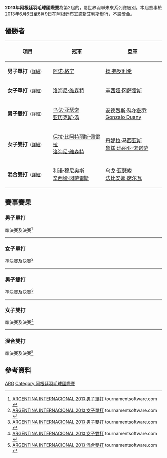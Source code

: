 {{noteTA|G1=Badminton}}
{{infobox badminton event
|name           = 2013年阿根廷羽毛球國際賽
|image          = 
|size           = 
|caption        =
|dates          = 2013年6月6日－6月9日
|number_edition =
|level          = 4C
|prize_money    = 不設獎金
|location       = {{ARG}}[[布宜諾斯艾利斯|布宜諾斯艾利斯]]
|venue          = Gimnasio Polideportivo -  Centro Nacional de Alto Rendimiento
|previous       = 2012年阿根廷羽毛球國際賽 
|next           = 2014年阿根廷羽毛球國際賽
}}
'''2013年阿根廷羽毛球國際賽'''為第2屆的{{le|阿根廷羽毛球國際賽|Argentina International}}，屬世界羽聯未來系列賽級別。本屆賽事於2013年6月6日至6月9日在[[阿根廷|阿根廷]][[布宜諾斯艾利斯|布宜諾斯艾利斯]]舉行，不設獎金。

== 優勝者 ==
{| class=wikitable style="font-size:small"
!width="200"|項目
!width="250"|冠軍
!width="250"|亞軍
|-
|'''男子單打'''<small>（[[#男子單打|詳細]]）</small>
|{{flagicon|FRA}} [[阿诺·格宁|阿诺·格宁]]
|{{flagicon|CZE}} [[扬·弗罗利希|扬·弗罗利希]]
|-
|'''女子單打'''<small>（[[#女子單打|詳細]]）</small>
|{{flagicon|BRA}} [[洛海尼·维森特|洛海尼·维森特]]
|{{flagicon|MEX}} [[辛西娅·冈萨雷斯|辛西娅·冈萨雷斯]]
|-
|'''男子雙打'''<small>（[[#男子雙打|詳細]]）</small>
|{{flagicon|BRA}} [[乌戈·亚瑟索|乌戈·亚瑟索]]<br/>{{flagicon|BRA}} [[亚历克斯·汤|亚历克斯·汤]]
|{{flagicon|PER}} [[安德烈斯·科尔彭乔|安德烈斯·科尔彭乔]]<br/>{{flagicon|PER}} [[Gonzalo_Duany|Gonzalo Duany]]
|-
|'''女子雙打'''<small>（[[#女子雙打|詳細]]）</small>
|{{flagicon|BRA}} [[保拉·比阿特丽斯·佩雷拉|保拉·比阿特丽斯·佩雷拉]]<br/>{{flagicon|BRA}} [[洛海尼·维森特|洛海尼·维森特]]
|{{flagicon|PER}} [[丹妮拉·马西亚斯|丹妮拉·马西亚斯]]<br/>{{flagicon|PER}} [[鲁兹·玛丽亚·索诺萨|鲁兹·玛丽亚·索诺萨]]
|-
|'''混合雙打'''<small>（[[#混合雙打|詳細]]）</small>
|{{flagicon|MEX}} [[利诺·穆尼奥斯|利诺·穆尼奥斯]]<br/>{{flagicon|MEX}} [[辛西娅·冈萨雷斯|辛西娅·冈萨雷斯]]
|{{flagicon|BRA}} [[乌戈·亚瑟索|乌戈·亚瑟索]]<br/>{{flagicon|BRA}} [[法比安娜·席尔瓦|法比安娜·席尔瓦]]
|}

== 賽事賽果 ==
=== 男子單打 ===
;準決賽及決賽<ref name="MS">[http://tournamentsoftware.com/sport/draw.aspx?id=2B5BC7B9-8BBA-46AA-8E80-D79393D15A13&draw=1 ARGENTINA INTERNACIONAL 2013 男子單打] tournamentsoftware.com {{en}}</ref>
{{4TeamBracket-Tennis3-v2
| team-width=200
| RD1-seed1=1
| RD1-team1='''{{flagicon|CZE}} [[扬·弗罗利希|扬·弗罗利希]]
| RD1-score1-1='''22
| RD1-score1-2='''21
| RD1-score1-3=
| RD1-seed2=6
| RD1-team2={{flagicon|USA}} [[Ilian_Perez|Ilian Perez]]
| RD1-score2-1=20
| RD1-score2-2=11
| RD1-score2-3=

| RD1-seed3=4
| RD1-team3={{flagicon|MEX}} [[约布·卡斯蒂略|约布·卡斯蒂略]]
| RD1-score3-1='''22
| RD1-score3-2=11
| RD1-score3-3=19
| RD1-seed4=8
| RD1-team4='''{{flagicon|FRA}} [[阿诺·格宁|阿诺·格宁]]
| RD1-score4-1=20
| RD1-score4-2='''21
| RD1-score4-3='''21

| RD2-seed1=1
| RD2-team1={{flagicon|CZE}} [[扬·弗罗利希|扬·弗罗利希]]
| RD2-score1-1='''21
| RD2-score1-2=19
| RD2-score1-3=17
| RD2-seed2=8
| RD2-team2='''{{flagicon|FRA}} [[阿诺·格宁|阿诺·格宁]]
| RD2-score2-1=18
| RD2-score2-2='''21
| RD2-score2-3='''21
}}
----

=== 女子單打 ===
;準決賽及決賽<ref name="WS">[http://tournamentsoftware.com/sport/draw.aspx?id=2B5BC7B9-8BBA-46AA-8E80-D79393D15A13&draw=2 ARGENTINA INTERNACIONAL 2013 女子單打] tournamentsoftware.com {{en}}</ref>
{{4TeamBracket-Tennis3-v2
| team-width=200
| RD1-seed1=
| RD1-team1={{flagicon|BRA}} [[安娜·保拉·坎波斯|安娜·保拉·坎波斯]]
| RD1-score1-1=14
| RD1-score1-2=15
| RD1-score1-3=
| RD1-seed2=4
| RD1-team2='''{{flagicon|MEX}} [[辛西娅·冈萨雷斯|辛西娅·冈萨雷斯]]
| RD1-score2-1='''21
| RD1-score2-2='''21
| RD1-score2-3=

| RD1-seed3=3
| RD1-team3={{flagicon|BRA}} [[法比安娜·席尔瓦|法比安娜·席尔瓦]]
| RD1-score3-1=18
| RD1-score3-2=13
| RD1-score3-3=
| RD1-seed4=
| RD1-team4='''{{flagicon|BRA}} [[洛海尼·维森特|洛海尼·维森特]]
| RD1-score4-1='''21
| RD1-score4-2='''21
| RD1-score4-3=

| RD2-seed1=4
| RD2-team1={{flagicon|MEX}} [[辛西娅·冈萨雷斯|辛西娅·冈萨雷斯]]
| RD2-score1-1=12
| RD2-score1-2=4
| RD2-score1-3=
| RD2-seed2=
| RD2-team2='''{{flagicon|BRA}} [[洛海尼·维森特|洛海尼·维森特]]
| RD2-score2-1='''21
| RD2-score2-2='''21
| RD2-score2-3=
}}
----

=== 男子雙打 ===
;準決賽及決賽<ref name="MD">[http://tournamentsoftware.com/sport/draw.aspx?id=2B5BC7B9-8BBA-46AA-8E80-D79393D15A13&draw=3 ARGENTINA INTERNACIONAL 2013 男子雙打] tournamentsoftware.com {{en}}</ref>
{{4TeamBracket-Tennis3-v2
| team-width=200
| RD1-seed1=1
| RD1-team1={{flagicon|CZE}} [[扬·弗罗利希|扬·弗罗利希]]<br/> {{flagicon|CZE}} [[兹德涅克·斯瓦塔|兹德涅克·斯瓦塔]]
| RD1-score1-1='''21
| RD1-score1-2=18
| RD1-score1-3=19
| RD1-seed2=
| RD1-team2='''{{flagicon|PER}} [[安德烈斯·科尔彭乔|安德烈斯·科尔彭乔]]<br/> {{flagicon|PER}} [[Gonzalo_Duany|Gonzalo Duany]]
| RD1-score2-1=15
| RD1-score2-2='''21
| RD1-score2-3='''21

| RD1-seed3=
| RD1-team3='''{{flagicon|BRA}} [[乌戈·亚瑟索|乌戈·亚瑟索]]<br/> {{flagicon|BRA}} [[亚历克斯·汤|亚历克斯·汤]]
| RD1-score3-1='''21
| RD1-score3-2='''21
| RD1-score3-3=
| RD1-seed4=
| RD1-team4={{flagicon|BRA}} [[Italo_Hauer|Italo Hauer]]<br/> {{flagicon|BRA}} [[Gustavo_Pupo|Gustavo Pupo]]
| RD1-score4-1=9
| RD1-score4-2=15
| RD1-score4-3=

| RD2-seed1=
| RD2-team1={{flagicon|PER}} [[安德烈斯·科尔彭乔|安德烈斯·科尔彭乔]]<br/> {{flagicon|PER}} [[Gonzalo_Duany|Gonzalo Duany]]
| RD2-score1-1=18
| RD2-score1-2=19
| RD2-score1-3=
| RD2-seed2=
| RD2-team2='''{{flagicon|BRA}} [[乌戈·亚瑟索|乌戈·亚瑟索]]<br/> {{flagicon|BRA}} [[亚历克斯·汤|亚历克斯·汤]]
| RD2-score2-1='''21
| RD2-score2-2='''21
| RD2-score2-3=
}}
----

=== 女子雙打 ===
;準決賽及決賽<ref name="WD">[http://tournamentsoftware.com/sport/draw.aspx?id=2B5BC7B9-8BBA-46AA-8E80-D79393D15A13&draw=4 ARGENTINA INTERNACIONAL 2013 女子雙打] tournamentsoftware.com {{en}}</ref>
{{4TeamBracket-Tennis3-v2
| team-width=200
| RD1-seed1=1
| RD1-team1={{flagicon|BRA}} [[安娜·保拉·坎波斯|安娜·保拉·坎波斯]]<br/> {{flagicon|BRA}} [[雅斯敏·库里|雅斯敏·库里]]
| RD1-score1-1=15
| RD1-score1-2=15
| RD1-score1-3=
| RD1-seed2=
| RD1-team2='''{{flagicon|PER}} [[丹妮拉·马西亚斯|丹妮拉·马西亚斯]]<br/> {{flagicon|PER}} [[鲁兹·玛丽亚·索诺萨|鲁兹·玛丽亚·索诺萨]]
| RD1-score2-1='''21
| RD1-score2-2='''21
| RD1-score2-3=

| RD1-seed3=
| RD1-team3={{flagicon|MEX}} [[Aileen_Chiñas|Aileen Chiñas]]<br/> {{flagicon|MEX}} [[辛西娅·冈萨雷斯|辛西娅·冈萨雷斯]]
| RD1-score3-1=11
| RD1-score3-2=8
| RD1-score3-3=
| RD1-seed4=
| RD1-team4='''{{flagicon|BRA}} [[保拉·比阿特丽斯·佩雷拉|保拉·比阿特丽斯·佩雷拉]]<br/> {{flagicon|BRA}} [[洛海尼·维森特|洛海尼·维森特]]
| RD1-score4-1='''21
| RD1-score4-2='''21
| RD1-score4-3=

| RD2-seed1=
| RD2-team1={{flagicon|PER}} [[丹妮拉·马西亚斯|丹妮拉·马西亚斯]]<br/> {{flagicon|PER}} [[鲁兹·玛丽亚·索诺萨|鲁兹·玛丽亚·索诺萨]]
| RD2-score1-1=11
| RD2-score1-2=11
| RD2-score1-3=
| RD2-seed2=
| RD2-team2='''{{flagicon|BRA}} [[保拉·比阿特丽斯·佩雷拉|保拉·比阿特丽斯·佩雷拉]]<br/> {{flagicon|BRA}} [[洛海尼·维森特|洛海尼·维森特]]
| RD2-score2-1='''21
| RD2-score2-2='''21
| RD2-score2-3=
}}
----

=== 混合雙打 ===
;準決賽及決賽<ref name="XD">[http://tournamentsoftware.com/sport/draw.aspx?id=2B5BC7B9-8BBA-46AA-8E80-D79393D15A13&draw=5 ARGENTINA INTERNACIONAL 2013 混合雙打] tournamentsoftware.com {{en}}</ref>
{{4TeamBracket-Tennis3-v2
| team-width=200
| RD1-seed1=1
| RD1-team1='''{{flagicon|MEX}} [[利诺·穆尼奥斯|利诺·穆尼奥斯]]<br/> {{flagicon|MEX}} [[辛西娅·冈萨雷斯|辛西娅·冈萨雷斯]]
| RD1-score1-1='''21
| RD1-score1-2=16
| RD1-score1-3='''21
| RD1-seed2=4
| RD1-team2={{flagicon|CHI}} [[Esteban_Mujica|Esteban Mujica]]<br/> {{flagicon|CHI}} [[Chou_Ting_Ting|Chou Ting Ting]]
| RD1-score2-1=18
| RD1-score2-2='''21
| RD1-score2-3=12

| RD1-seed3=
| RD1-team3={{flagicon|BRA}} [[丹尼尔·帕约拉|丹尼尔·帕约拉]]<br/> {{flagicon|BRA}} [[保拉·比阿特丽斯·佩雷拉|保拉·比阿特丽斯·佩雷拉]]
| RD1-score3-1='''22
| RD1-score3-2=17
| RD1-score3-3=19
| RD1-seed4=2
| RD1-team4='''{{flagicon|BRA}} [[乌戈·亚瑟索|乌戈·亚瑟索]]<br/> {{flagicon|BRA}} [[法比安娜·席尔瓦|法比安娜·席尔瓦]]
| RD1-score4-1=20
| RD1-score4-2='''21
| RD1-score4-3='''21

| RD2-seed1=1
| RD2-team1='''{{flagicon|MEX}} [[利诺·穆尼奥斯|利诺·穆尼奥斯]]<br/> {{flagicon|MEX}} [[辛西娅·冈萨雷斯|辛西娅·冈萨雷斯]]
| RD2-score1-1='''21
| RD2-score1-2=9
| RD2-score1-3='''21
| RD2-seed2=2
| RD2-team2={{flagicon|BRA}} [[乌戈·亚瑟索|乌戈·亚瑟索]]<br/> {{flagicon|BRA}} [[法比安娜·席尔瓦|法比安娜·席尔瓦]]
| RD2-score2-1=18
| RD2-score2-2='''21
| RD2-score2-3=16
}}

== 參考資料 ==
{{Reflist}}

[[Category:2013年世界羽聯未來系列賽|ARG]]
[[Category:阿根廷羽毛球國際賽|Category:阿根廷羽毛球國際賽]]